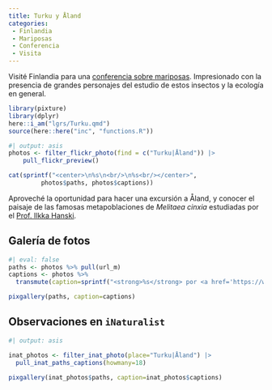 ```yaml
---
title: Turku y Åland
categories:
 - Finlandia
 - Mariposas
 - Conferencia
 - Visita
---
```


Visité Finlandia para una [conferencia sobre mariposas](/evnts/2014_ICBB_VII.qmd). Impresionado con la presencia de grandes personajes del estudio de estos insectos y la ecología en general. 


```r
library(pixture)
library(dplyr)
here::i_am("lgrs/Turku.qmd")
source(here::here("inc", "functions.R"))
```


```r
#| output: asis
photos <- filter_flickr_photo(find = c("Turku|Åland")) |>
    pull_flickr_preview()

cat(sprintf("<center>\n%s\n<br/>\n%s<br/></center>", 
         photos$paths, photos$captions))
```

Aproveché la oportunidad para hacer una excursión a Åland, y conocer el paisaje de las famosas metapoblaciones de _Melitaea cinxia_ estudiadas por el [Prof. Ilkka Hanski](https://en.wikipedia.org/wiki/Ilkka_Hanski).


## Galería de fotos

```r
#| eval: false
paths <- photos %>% pull(url_m)
captions <- photos %>% 
  transmute(caption=sprintf("<strong>%s</strong> por <a href='https://www.flickr.com/photos/jferrer/%s' target='flickr'>JR Ferrer Paris @ flickr</a>",title,id)) %>% pull()

pixgallery(paths, caption=captions)

```

## Observaciones en `iNaturalist`


```r
#| output: asis

inat_photos <- filter_inat_photo(place="Turku|Åland") |>
  pull_inat_paths_captions(howmany=18)

pixgallery(inat_photos$paths, caption=inat_photos$captions)
```
